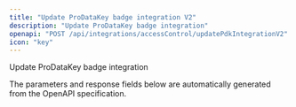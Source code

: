 ```yaml
---
title: "Update ProDataKey badge integration V2"
description: "Update ProDataKey badge integration"
openapi: "POST /api/integrations/accessControl/updatePdkIntegrationV2"
icon: "key"
---
```


Update ProDataKey badge integration

<Note>
The parameters and response fields below are automatically generated from the OpenAPI specification.
</Note>
